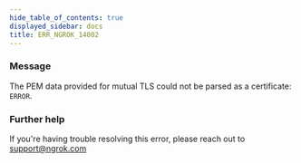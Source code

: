 ```yaml
---
hide_table_of_contents: true
displayed_sidebar: docs
title: ERR_NGROK_14002
---
```




### Message

The PEM data provided for mutual TLS could not be parsed as a certificate: `ERROR`.

<ErrorDetails error="err_ngrok_14002" />

### Further help

If you're having trouble resolving this error, please reach out to [support@ngrok.com](mailto:support@ngrok.com?subject=Help%20with%20ERR_NGROK_14002)
